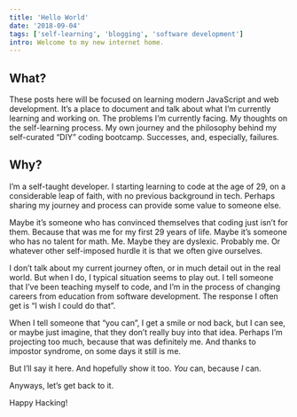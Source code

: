 ```yaml
---
title: 'Hello World'
date: '2018-09-04'
tags: ['self-learning', 'blogging', 'software development']
intro: Welcome to my new internet home.
---
```


## What?

These posts here will be focused on learning modern JavaScript and web development. It’s a place to document and talk about what I’m currently learning and working on. The problems I’m currently facing. My thoughts on the self-learning process. My own journey and the philosophy behind my self-curated “DIY” coding bootcamp. Successes, and, especially, failures.

## Why?

I’m a self-taught developer. I starting learning to code at the age of 29, on a considerable leap of faith, with no previous background in tech. Perhaps sharing my journey and process can provide some value to someone else.

Maybe it’s someone who has convinced themselves that coding just isn’t for them. Because that was me for my first 29 years of life. Maybe it’s someone who has no talent for math. Me.
Maybe they are dyslexic. Probably me. Or whatever other self-imposed hurdle it is that we often give ourselves.

I don’t talk about my current journey often, or in much detail out in the real world. But when I do, I typical situation seems to play out. I tell someone that I’ve been teaching myself to code, and I’m in the process of changing careers from education from software development. The response I often get is “I wish I could do that”.

When I tell someone that “you can”, I get a smile or nod back, but I can see, or maybe just imagine, that they don’t really buy into that idea. Perhaps I’m projecting too much, because that was definitely me. And thanks to impostor syndrome, on some days it still is me.

But I’ll say it here. And hopefully show it too. _You_ can, because _I_ can.

Anyways, let’s get back to it.

Happy Hacking!
